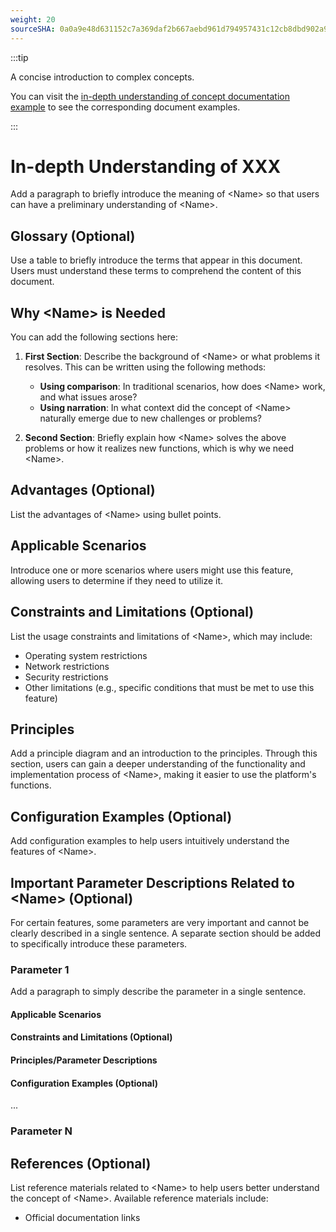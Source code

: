 ```yaml
---
weight: 20
sourceSHA: 0a0a9e48d631152c7a369daf2b667aebd961d794957431c12cb8dbd902a939f0
---
```


:::tip

A concise introduction to complex concepts.

You can visit the [in-depth understanding of concept documentation example](https://product-doc-guide.alauda.cn/template/concept/insight_example.html) to see the corresponding document examples.

:::

# In-depth Understanding of XXX

Add a paragraph to briefly introduce the meaning of \<Name> so that users can have a preliminary understanding of \<Name>.

## Glossary (Optional)

Use a table to briefly introduce the terms that appear in this document. Users must understand these terms to comprehend the content of this document.

## Why \<Name> is Needed

You can add the following sections here:

1. **First Section**: Describe the background of \<Name> or what problems it resolves. This can be written using the following methods:

   - **Using comparison**: In traditional scenarios, how does \<Name> work, and what issues arose?
   - **Using narration**: In what context did the concept of \<Name> naturally emerge due to new challenges or problems?

2. **Second Section**: Briefly explain how \<Name> solves the above problems or how it realizes new functions, which is why we need \<Name>.

## Advantages (Optional)

List the advantages of \<Name> using bullet points.

## Applicable Scenarios

Introduce one or more scenarios where users might use this feature, allowing users to determine if they need to utilize it.

## Constraints and Limitations (Optional)

List the usage constraints and limitations of \<Name>, which may include:

- Operating system restrictions
- Network restrictions
- Security restrictions
- Other limitations (e.g., specific conditions that must be met to use this feature)

## Principles

Add a principle diagram and an introduction to the principles. Through this section, users can gain a deeper understanding of the functionality and implementation process of \<Name>, making it easier to use the platform's functions.

## Configuration Examples (Optional)

Add configuration examples to help users intuitively understand the features of \<Name>.

## Important Parameter Descriptions Related to \<Name> (Optional)

For certain features, some parameters are very important and cannot be clearly described in a single sentence. A separate section should be added to specifically introduce these parameters.

### Parameter 1

Add a paragraph to simply describe the parameter in a single sentence.

#### Applicable Scenarios

#### Constraints and Limitations (Optional)

#### Principles/Parameter Descriptions

#### Configuration Examples (Optional)

...

### Parameter N

## References (Optional)

List reference materials related to \<Name> to help users better understand the concept of \<Name>. Available reference materials include:

- Official documentation links

